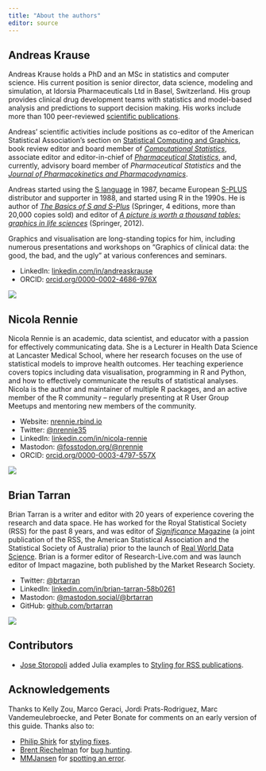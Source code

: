 ```yaml
---
title: "About the authors"
editor: source
---
```


## Andreas Krause

::: grid
::: {.g-col-12 .g-col-md-8}
Andreas Krause holds a PhD and an MSc in statistics and computer science. His current position is senior director, data science, modeling and simulation, at Idorsia Pharmaceuticals Ltd in Basel, Switzerland. His group provides clinical drug development teams with statistics and model-based analysis and predictions to support decision making. His works include more than 100 peer-reviewed [scientific publications](https://scholar.google.com/citations?hl=en&user=9a--8FUAAAAJ&view_op=list_works&sortby=pubdate).

Andreas' scientific activities include positions as co-editor of the American Statistical Association's section on [Statistical Computing and Graphics](https://community.amstat.org/jointscsg-section/home), book review editor and board member of [*Computational Statistics*](https://www.springer.com/journal/180), associate editor and editor-in-chief of [*Pharmaceutical Statistics*](https://onlinelibrary.wiley.com/page/journal/15391612/homepage/editorialboard.html), and, currently, advisory board member of *Pharmaceutical Statistics* and the [*Journal of Pharmacokinetics and Pharmacodynamics*](https://doi.org/10.1007/s10928-023-09855-x).

Andreas started using the [S language](https://en.wikipedia.org/wiki/S_(programming_language)) in 1987, became European [S-PLUS](https://en.wikipedia.org/wiki/S-PLUS) distributor and supporter in 1988, and started using R in the 1990s. He is author of [*The Basics of S and S-Plus*](https://link.springer.com/search?query=the+basics+of+s&dc.creator=Andreas+Krause) (Springer, 4 editions, more than 20,000 copies sold) and editor of [*A picture is worth a thousand tables: graphics in life sciences*](https://doi.org/10.1007/978-1-4614-5329-1) (Springer, 2012).

Graphics and visualisation are long-standing topics for him, including numerous presentations and workshops on "Graphics of clinical data: the good, the bad, and the ugly" at various conferences and seminars.

-   LinkedIn: [linkedin.com/in/andreaskrause](https://www.linkedin.com/in/andreaskrause/)
-   ORCID: [orcid.org/0000-0002-4686-976X](https://orcid.org/0000-0002-4686-976X)
:::

::: {.content-visible unless-format="pdf"}
::: {.g-col-12 .g-col-md-4}
![](images/andreas.png){fig-align="center" fig-alt="Image of Andreas Krause"}
:::
:::
:::

## Nicola Rennie

::: grid
::: {.g-col-12 .g-col-md-8}
Nicola Rennie is an academic, data scientist, and educator with a passion for effectively communicating data. She is a Lecturer in Health Data Science at Lancaster Medical School, where her research focuses on the use of statistical models to improve health outcomes. Her teaching experience covers topics including data visualisation, programming in R and Python, and how to effectively communicate the results of statistical analyses. Nicola is the author and maintainer of multiple R packages, and an active member of the R community -- regularly presenting at R User Group Meetups and mentoring new members of the community.

-   Website: [nrennie.rbind.io](https://nrennie.rbind.io/)
-   Twitter: [\@nrennie35](https://twitter.com/nrennie35)
-   LinkedIn: [linkedin.com/in/nicola-rennie](https://www.linkedin.com/in/nicola-rennie/)
-   Mastodon: [\@fosstodon.org](https://fosstodon.org/@nrennie)[/\@nrennie](https://fosstodon.org/@nrennie)
-   ORCID: [orcid.org/0000-0003-4797-557X](https://orcid.org/0000-0003-4797-557X)
:::

::: {.content-visible unless-format="pdf"}
::: {.g-col-12 .g-col-md-4}
![](images/nicola.jpg){fig-align="center" fig-alt="Image of Nicola Rennie wearing a red jacket"}
:::
:::
:::

## Brian Tarran

::: grid
::: {.g-col-12 .g-col-md-8}
Brian Tarran is a writer and editor with 20 years of experience covering the research and data space. He has worked for the Royal Statistical Society (RSS) for the past 8 years, and was editor of [*Significance* Magazine](https://www.significancemagazine.com/) (a joint publication of the RSS, the American Statistical Association and the Statistical Society of Australia) prior to the launch of [Real World Data Science](https://realworlddatascience.net/). Brian is a former editor of Research-Live.com and was launch editor of Impact magazine, both published by the Market Research Society.

-   Twitter: [\@brtarran](https://twitter.com/brtarran)
-   LinkedIn: [linkedin.com/in/brian-tarran-58b0261](https://www.linkedin.com/in/brian-tarran-58b0261/)
-   Mastodon: [\@mastodon.social](https://mastodon.social/@brtarran)[/\@brtarran](https://mastodon.social/@brtarran)
-   GitHub: [github.com/brtarran](https://github.com/brtarran)
:::

::: {.content-visible unless-format="pdf"}
::: {.g-col-12 .g-col-md-4}
![](images/brian.png){fig-align="center" fig-alt="Image of Brian Tarran"}
:::
:::
:::

## Contributors
- [Jose Storopoli](https://github.com/storopoli) added Julia examples to [Styling for RSS publications](https://royal-statistical-society.github.io/datavisguide/docs/tools.html#julia).

## Acknowledgements
Thanks to Kelly Zou, Marco Geraci, Jordi Prats-Rodriguez, Marc Vandemeulebroecke, and Peter Bonate for comments on an early version of this guide. Thanks also to: 

- [Philip Shirk](https://github.com/philipshirk) for [styling fixes](https://github.com/royal-statistical-society/datavisguide/commit/f509e06baf387e4bdc895e4324f30f7b11911d5d).
- [Brent Riechelman](https://github.com/BrentWHR) for [bug hunting](https://github.com/royal-statistical-society/datavisguide/issues/29).
- [MMJansen](https://github.com/MMJansen) for [spotting an error](https://github.com/royal-statistical-society/datavisguide/issues/24). 
